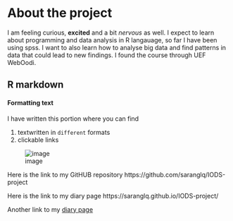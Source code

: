 
# About the project

I am feeling curious, **excited** and a bit *nervous* as well. I expect to learn about programming and data analysis in R langauage, so far I have been using spss. I want to also learn how to analyse big data and find patterns in data that could lead to new findings. I found the course through UEF WebOodi.

## R markdown
#### Formatting text

I have written this portion where you can find
<ol> 
<li>textwritten in `different` formats </li>
<li> clickable links </li>
</ol>

![image](C:\Users\sarangq\OneDrive - University of Eastern Finland\PhD\Courses\Introduction to Open Data Science 2019\R studio.jpg)

Here is the link to my GitHUB repository
https://github.com/saranglq/IODS-project

Here is the link to my diary page
https://saranglq.github.io/IODS-project/

Another link to my [diary page](https://saranglq.github.io/IODS-project/)

